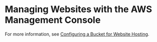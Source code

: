 # Managing Websites with the AWS Management Console<a name="ConfigWebSiteConsole"></a>

For more information, see [Configuring a Bucket for Website Hosting](HowDoIWebsiteConfiguration.mdx)\.